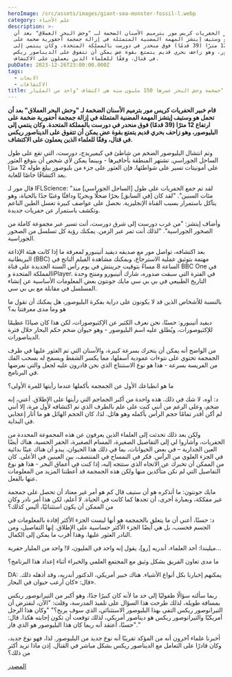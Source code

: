 ```yaml
---
heroImage: /src/assets/images/giant-sea-monster-fossil-l.webp
category: علم الأحياء
description: >-
  قام خبير الحفريات كريس مور بترميم الأسنان الضخمة لـ "وحش البحر العملاق" بعد أن
  تحمل هو وستيف إيتشز المهمة المضنية المتمثلة في إزالة جمجمة أحفورية ضخمة على
  ارتفاع 12 مترًا (39 قدمًا) فوق منحدر في دورست بالمملكة المتحدة. وكان ينتمي إلى
  البليوصور، وهو زاحف بحري قديم يتمتع بقوة عض يمكن أن تتفوق على الديناصور ريكس
  في قتال، وفقًا للعلماء الذين يعملون على الاكتشاف.
pubDate: 2023-12-26T23:00:00.000Z
tags:
  - الابحات
  - الاكتشافات
title: جمجمة وحش البحر عمرها 150 مليون سنة هي اكتشاف "واحد من المليار"
---
```


**قام خبير الحفريات كريس مور بترميم الأسنان الضخمة لـ "وحش البحر العملاق" بعد أن تحمل هو وستيف إيتشز المهمة المضنية المتمثلة في إزالة جمجمة أحفورية ضخمة على ارتفاع 12 مترًا (39 قدمًا) فوق منحدر في دورست بالمملكة المتحدة. وكان ينتمي إلى البليوصور، وهو زاحف بحري قديم يتمتع بقوة عض يمكن أن تتفوق على الديناصور ريكس في قتال، وفقًا للعلماء الذين يعملون على الاكتشاف.**

وتم انتشال البليوصور الضخم من شاطئ في كيميريدج، دورست، التي تقع على طول الساحل الجوراسي. تشتهر المنطقة بأحافيرها - وبينما يمكن لأي شخص أن يتوقع العثور على أمونيتات تسير على شواطئها، فإن العثور على جزء من بليوصور يبلغ طوله 12 مترًا يعد اكتشافًا خاصًا للغاية.

قال مور لـ IFLScience: "لقد تم جمع الحفريات على طول \[الساحل الجوراسي] منذ مئات السنين". "لقد كان \[في السابق] بحرًا ضحلًا وبحريًا ودافئًا وغنيًا جدًا بالحياة، وهو يتآكل باستمرار بسبب القناة الإنجليزية. نحصل على عواصف كبيرة تغسل الطين الناعم وتكشف باستمرار عن حفريات جديدة.

وأضاف إيتشز: "من غرب دورست إلى شرق دورست، أنت تسير عبر مجموعة كاملة من الصخور الجوراسية". "لذلك أنت تمر عبر الزمن. يمكنك رؤية كل تسلسل من الصخور الجوراسية.

بعد اكتشافه، تواصل مور مع صديقه ديفيد أتينبورو لمعرفة ما إذا كانت هيئة الإذاعة البريطانية (BBC) مهتمة بتوثيق عملية الاسترجاع، ويمكنك مشاهدة الفيلم الناتج في الساعة 8 مساءً بتوقيت جرينتش في يوم رأس السنة الجديدة على قناة BBC One في المملكة المتحدة وiPlayer. في الفترة التي سبقت صدوره، شارك أتينبورو ومنتج وحدة التاريخ الطبيعي في بي بي سي مايك جونتون بعض المعلومات الأساسية عن إنشاء المسلسل في مقابلة مع بي بي سي.

بالنسبة للأشخاص الذين قد لا يكونون على دراية بفكرة البليوصور، هل يمكنك أن تقول ما هو وما مدى معرفتنا به؟

ديفيد أتينبورو: حسنًا، نحن نعرف الكثير عن الإكثيوصورات، لكن هذا كان صيادًا عظيمًا للإكثيوصورات، ويُطلق عليه اسم البليوصور - وهو حيوان ضخم حكم البحار خلال فترة الديناصورات.

من الواضح أنه يمكن أن يتحرك بسرعة كبيرة، والأسنان التي تم العثور عليها في طرف الجمجمة تحتوي على نتوءات عمودية أسفلها، مما يكسر الشفط ويسمح له بسحب الفك من الفريسة بسرعة - هذا هو نوع الاستنتاج الذي نحن قادرون عليه لجعل والتي نعرضها في البرنامج.

ما هو انطباعك الأول عن الجمجمة بأكملها عندما رأيتها للمرة الأولى؟

د: أوه، لا شك في ذلك. هذه واحدة من أكبر الجماجم التي رأيتها على الإطلاق. أعني، إنه ضخم، وعلى الرغم من أنني كنت على علم بالطرف الذي تم اكتشافه لأول مرة، إلا أنني لم أكن أقدر تمامًا حجم الرأس بأكمله وهو هائل. لذا، كان الحجم الهائل هو ما أثار إعجابي في البداية.

ولكن بعد ذلك تحدثت إلى العلماء الذين يعرفون عن هذه المجموعة المحددة من الحفريات، وأشاروا لي إلى التفاصيل الصغيرة، المسام الصغيرة، الحفر الحسية. هناك أيضًا العين الجدارية – في بعض الحيوانات، بما في ذلك هذا الحيوان، يبدو أن هناك عينًا بدائية في الجزء العلوي من الرأس. فكر في التمساح في المنتصف، بين العينين في الأعلى. كان من الممكن أن تخبرك عن الاتجاه الذي ستتجه إليه، إذا كنت في أعماق البحر - هذا هو نوع التفاصيل التي لم نكن متأكدين منها ولكن هذه الجمجمة قد أعطتنا المزيد من المعلومات عنها بالفعل.

مايك جونتون: ما أتذكره هو أن ستيف قال كم هو أمر غير معتاد أن تحصل على جمجمة غير مفككة، وبعبارة أخرى، أن تجدها كما كانت في الحياة. لا أعلم، لكن هذا أمر نادر وكان من الممكن أن يكون استثنائيًا، أليس كذلك؟

د: حسنًا، أعني أن ما يتعلق بالجمجمة هو أنها ليست الجزء الأكثر إفادة بالمعلومات في الجسم فحسب، بل هي أيضًا الجزء الأكثر حساسية على الإطلاق. إنها التفاصيل، ومن النادر العثور عليها. وهذا أقرب ما يمكن إلى الكمال.

ميليندا: أحد العلماء، أندريه \[رو]، يقول إنه واحد في المليون، لا! واحد من المليار حفرية...

ما مدى تعاون الفريق بشكل وثيق مع المجتمع العلمي والخبراء أثناء إعداد هذا البرنامج؟

DA: يمكنهم إخبارنا بكل أنواع الأشياء. هناك خبير أمريكي، الدكتور أندريه، وقد أذهله ذلك. قال: «كان أرعب حيوان في البحار».

ربما سألته سؤالًا طفوليًا إلى حد ما لأنه كان كبيرًا جدًا، وهو أكبر من التيرانوصور ريكس بمسافة طويلة، لذلك طرحت هذا السؤال على تلميذ المدرسة، وقلت: "الآن، لنفترض أن التيرانوصور ريكس التقى بهذا البليوصور الاستثنائي، الذي سوف يربح؟" "وكان هذا الرجل أمريكيًا والتيرانوصور ريكس هو ديناصور أمريكي، لذلك توقعت أن تكون إجابته هكذا. قال: "حسنًا، أعتقد أنه ربما كان هذا البليوصور هو الذي فاز."

أخبرنا علماء آخرون أنه من المؤكد تقريبًا أنه نوع جديد من البليوصور. لذا، فهو نوع جديد، وكان قادرًا على التعامل مع الديناصور ريكس بشكل مباشر في القتال. إذن ماذا تريد أكثر من ذلك؟

[المصدر](https://www.iflscience.com/150-million-year-old-sea-monster-skull-is-one-in-a-billion-discovery-72178)
